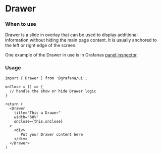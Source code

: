 
<Meta title="MDX|Drawer" component={Drawer} />

# Drawer
### When to use
Drawer is a slide in overlay that can be used to display additional information without hiding the main page content. It is usually anchored to the left or right edge of the screen.


One example of the Drawer in use is in Grafanas [panel inspector](https://grafana.com/docs/grafana/latest/panels/inspect-panel/).

### Usage
```tsx
import { Drawer } from '@grafana/ui';

onClose = () => {
  // handle the show or hide Drawer logic
}

return (
  <Drawer
    title="This a Drawer"
    width="60%"
    onClose={this.onClose}
  >
    <div>
       Put your Drawer content here
    </div>
  </Drawer>
)
```


<Props of={Drawer} />
